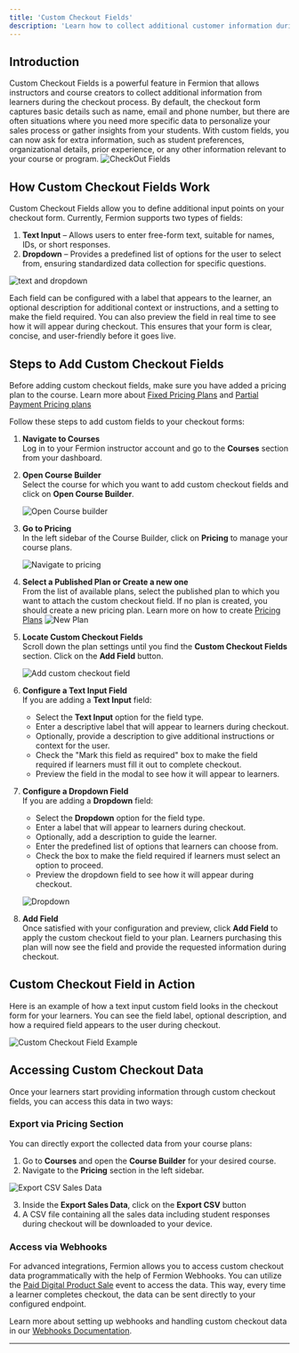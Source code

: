 ```yaml
---
title: 'Custom Checkout Fields'
description: 'Learn how to collect additional customer information during checkout by creating custom fields for your courses, enhancing the purchasing experience and gathering useful data.'
---
```


## Introduction

Custom Checkout Fields is a powerful feature in Fermion that allows instructors and course creators to collect additional information from learners during the checkout process. By default, the checkout form captures basic details such as name, email and phone number, but there are often situations where you need more specific data to personalize your sales process or gather insights from your students. With custom fields, you can now ask for extra information, such as student preferences, organizational details, prior experience, or any other information relevant to your course or program.
![CheckOut Fields](https://67d6ad5ef66ee0901532fd2f.storage.fermion.app/public-uncached/object-store-public-files/uploads/06-10-2025/Finalexample%20checkout.ewclpz.png)

## How Custom Checkout Fields Work

Custom Checkout Fields allow you to define additional input points on your checkout form. Currently, Fermion supports two types of fields:

1. **Text Input** – Allows users to enter free-form text, suitable for names, IDs, or short responses.  
2. **Dropdown** – Provides a predefined list of options for the user to select from, ensuring standardized data collection for specific questions.  

![text and dropdown](https://67d6ad5ef66ee0901532fd2f.storage.fermion.app/public-uncached/object-store-public-files/uploads/06-10-2025/text%20and%20dropdown.zmpars.png)

Each field can be configured with a label that appears to the learner, an optional description for additional context or instructions, and a setting to make the field required. You can also preview the field in real time to see how it will appear during checkout. This ensures that your form is clear, concise, and user-friendly before it goes live.

## Steps to Add Custom Checkout Fields

Before adding custom checkout fields, make sure you have added a pricing plan to the course. Learn more about [Fixed Pricing Plans](/setup-pricing/fixed-pricing-plan) and [Partial Payment Pricing plans](/setup-pricing/setup-emi)


Follow these steps to add custom fields to your checkout forms:
1. **Navigate to Courses**  
   Log in to your Fermion instructor account and go to the **Courses** section from your dashboard.  

2. **Open Course Builder**  
   Select the course for which you want to add custom checkout fields and click on **Open Course Builder**. 

   ![Open Course builder](https://67d6ad5ef66ee0901532fd2f.storage.fermion.app/public-uncached/object-store-public-files/uploads/06-10-2025/course%20builder%20open.pdcqad.png)  

3. **Go to Pricing**  
   In the left sidebar of the Course Builder, click on **Pricing** to manage your course plans.  

   ![Navigate to pricing](https://67d6ad5ef66ee0901532fd2f.storage.fermion.app/public-uncached/object-store-public-files/uploads/06-10-2025/navigate%20to%20pricing.jfmage.png)

4. **Select a Published Plan or Create a new one**  
   From the list of available plans, select the published plan to which you want to attach the custom checkout field. If no plan is created, you should create a new pricing plan. Learn more on how to create [Pricing Plans](/setup-pricing/fixed-pricing-plan) 
    ![New Plan](https://67d6ad5ef66ee0901532fd2f.storage.fermion.app/public-uncached/object-store-public-files/uploads/06-10-2025/Create%20new%20pricing.vramoy.png)

5. **Locate Custom Checkout Fields**  
   Scroll down the plan settings until you find the **Custom Checkout Fields** section. Click on the **Add Field** button. 

   ![Add custom checkout field](https://67d6ad5ef66ee0901532fd2f.storage.fermion.app/public-uncached/object-store-public-files/uploads/06-10-2025/Add%20field.ctxioz.png) 

6. **Configure a Text Input Field**  
   If you are adding a **Text Input** field:  
   - Select the **Text Input** option for the field type.  
   - Enter a descriptive label that will appear to learners during checkout.  
   - Optionally, provide a description to give additional instructions or context for the user.  
   - Check the "Mark this field as required" box to make the field required if learners must fill it out to complete checkout.  
   - Preview the field in the modal to see how it will appear to learners.  

7. **Configure a Dropdown Field**  
   If you are adding a **Dropdown** field:  
   - Select the **Dropdown** option for the field type.  
   - Enter a label that will appear to learners during checkout.  
   - Optionally, add a description to guide the learner.  
   - Enter the predefined list of options that learners can choose from.  
   - Check the box to make the field required if learners must select an option to proceed.  
   - Preview the dropdown field to see how it will appear during checkout.  

   ![Dropdown](https://67d6ad5ef66ee0901532fd2f.storage.fermion.app/public-uncached/object-store-public-files/uploads/06-10-2025/add%20custom%20field%20dropdown.itqske.png)

8. **Add Field**  
   Once satisfied with your configuration and preview, click **Add Field** to apply the custom checkout field to your plan. Learners purchasing this plan will now see the field and provide the requested information during checkout.  


## Custom Checkout Field in Action

Here is an example of how a text input custom field looks in the checkout form for your learners. You can see the field label, optional description, and how a required field appears to the user during checkout.  

![Custom Checkout Field Example](https://67d6ad5ef66ee0901532fd2f.storage.fermion.app/public-uncached/object-store-public-files/uploads/06-10-2025/Finalexample%20checkout.ewclpz.png)

## Accessing Custom Checkout Data

Once your learners start providing information through custom checkout fields, you can access this data in two ways:

### Export via Pricing Section

You can directly export the collected data from your course plans:  

1. Go to **Courses** and open the **Course Builder** for your desired course.  
2. Navigate to the **Pricing** section in the left sidebar.  

![Export CSV Sales Data](https://67d6ad5ef66ee0901532fd2f.storage.fermion.app/public-uncached/object-store-public-files/uploads/06-10-2025/chrome_n4AU2DESAI.mvzhvr.png)

3. Inside the **Export Sales Data**, click on the **Export CSV** button 
5. A CSV file containing all the sales data including student responses during checkout will be downloaded to your device. 

### Access via Webhooks

For advanced integrations, Fermion allows you to access custom checkout data programmatically with the help of Fermion Webhooks. You can utilize the [Paid Digital Product Sale](/webhooks/event-payloads#4-paid-digital-product-sale) event to access the data. This way, every time a learner completes checkout, the data can be sent directly to your configured endpoint.  

Learn more about setting up webhooks and handling custom checkout data in our [Webhooks Documentation](/webhooks/what-is-webhook).


---

